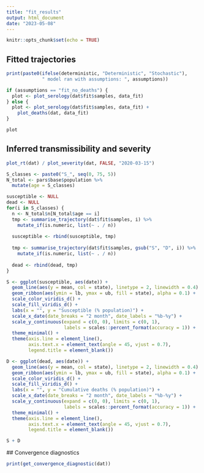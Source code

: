 ```yaml
---
title: "fit_results"
output: html_document
date: "2023-05-08"
---
```


```r
knitr::opts_chunk$set(echo = TRUE)
```

## Fitted trajectories


```r
print(paste0(ifelse(deterministic, "Deterministic", "Stochastic"),
             " model ran with assumptions: ", assumptions))

if (assumptions == "fit_no_deaths") {
  plot <- plot_serology(dat$fit$samples, data_fit)
} else {
  plot <- plot_serology(dat$fit$samples, data_fit) +
    plot_deaths(dat, data_fit)
}

plot

```


## Inferred transmissibility and severity


```r
plot_rt(dat) / plot_severity(dat, FALSE, "2020-03-15")
```


```r
S_classes <- paste0("S_", seq(0, 75, 5))
N_total <- pars$base$population %>%
  mutate(age = S_classes)

susceptible <- NULL
dead <- NULL
for(i in S_classes) {
  n <- N_total$n[N_total$age == i]
  tmp <- summarise_trajectory(dat$fit$samples, i) %>%
    mutate_if(is.numeric, list(~ . / n))
  
  susceptible <- rbind(susceptible, tmp)
  
  tmp <- summarise_trajectory(dat$fit$samples, gsub("S", "D", i)) %>%
    mutate_if(is.numeric, list(~ . / n))
  
  dead <- rbind(dead, tmp)
}

S <- ggplot(susceptible, aes(date)) +
  geom_line(aes(y = mean, col = state), linetype = 2, linewidth = 0.4) +
  geom_ribbon(aes(ymin = lb, ymax = ub, fill = state), alpha = 0.1) +
  scale_color_viridis_d() +
  scale_fill_viridis_d() +
  labs(x = "", y = "Susceptible (% population)") +
  scale_x_date(date_breaks = "2 month", date_labels = "%b-%y") +
  scale_y_continuous(expand = c(0, 0), limits = c(0, 1),
                     labels = scales::percent_format(accuracy = 1)) +
  theme_minimal() +
  theme(axis.line = element_line(),
        axis.text.x = element_text(angle = 45, vjust = 0.7),
        legend.title = element_blank())

D <- ggplot(dead, aes(date)) +
  geom_line(aes(y = mean, col = state), linetype = 2, linewidth = 0.4) +
  geom_ribbon(aes(ymin = lb, ymax = ub, fill = state), alpha = 0.1) +
  scale_color_viridis_d() +
  scale_fill_viridis_d() +
  labs(x = "", y = "Cumulative deaths (% population)") +
  scale_x_date(date_breaks = "2 month", date_labels = "%b-%y") +
  scale_y_continuous(expand = c(0, 0), limits = c(0, 1),
                     labels = scales::percent_format(accuracy = 1)) +
  theme_minimal() +
  theme(axis.line = element_line(),
        axis.text.x = element_text(angle = 45, vjust = 0.7),
        legend.title = element_blank())

S + D
```


## Convergence diagnostics

```r

print(get_convergence_diagnostic(dat))
```
